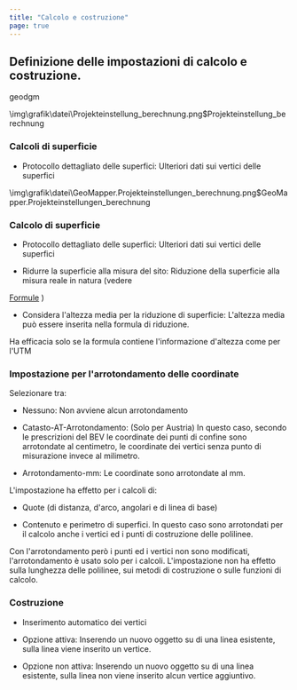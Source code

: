 ```yaml
---
title: "Calcolo e costruzione"
page: true
---
```

## Definizione delle impostazioni di calcolo e costruzione.

<GeoDesigner> <Placeholder>geodgm</Placeholder> 

<Image>\img\grafik\datei\Projekteinstellung_berechnung.png$Projekteinstellung_berechnung</Image>


### Calcoli di superficie

- <Bold> Protocollo dettagliato delle superfici: </Bold>  Ulteriori dati sui vertici delle superfici





</GeoDesigner>
<GeoMapper>
<Image>\img\grafik\datei\GeoMapper.Projekteinstellungen_berechnung.png$GeoMapper.Projekteinstellungen_berechnung</Image>


### Calcolo di superficie

- <Bold> Protocollo dettagliato delle superfici: </Bold>  Ulteriori dati sui vertici delle superfici


- <Bold> Ridurre la superficie alla misura del sito: </Bold>  Riduzione della superficie alla misura reale in natura (vedere 

[Formule](../anhang/reduktion)
)


- <Bold> Considera l&#39;altezza media per la riduzione di superficie: </Bold>  L&#39;altezza media pu&#242; essere inserita nella formula di riduzione. 



<Warning>
Ha efficacia solo se la formula contiene l&#39;informazione d&#39;altezza come per l&#39;UTM 

</Warning>



</GeoMapper>

### Impostazione per l&#39;arrotondamento delle coordinate
Selezionare tra:

-  Nessuno: Non avviene alcun arrotondamento

-  Catasto-AT-Arrotondamento: (Solo per Austria) In questo caso, secondo le prescrizioni del BEV le coordinate dei punti di confine sono arrotondate al centimetro, le coordinate dei vertici senza punto di misurazione invece al milimetro. 

-  Arrotondamento-mm: Le coordinate sono arrotondate al mm.



L&#39;impostazione ha effetto per i calcoli di:

- Quote (di distanza, d&#39;arco, angolari e di linea di base)

- Contenuto e perimetro di superfici. In questo caso sono arrotondati per il calcolo anche i vertici ed i punti di costruzione delle polilinee.



<Success>
Con l&#39;arrotondamento per&#242; i punti ed i vertici non sono modificati, l&#39;arrotondamento &#232; usato solo per i calcoli.
</Success>

<Success>
L&#39;impostazione non ha effetto sulla lunghezza delle polilinee, sui metodi di costruzione o sulle funzioni di calcolo.
</Success>

### Costruzione

-  Inserimento automatico dei vertici

- Opzione attiva: Inserendo un nuovo oggetto su di una linea esistente, sulla linea viene inserito un vertice.

- Opzione non attiva: Inserendo un nuovo oggetto su di una linea esistente, sulla linea non viene inserito alcun vertice aggiuntivo.





